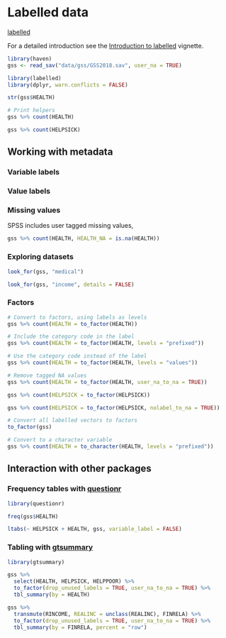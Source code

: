 
# Labelled data

[labelled](https://larmarange.github.io/labelled/)

For a detailed introduction see the [Introduction to labelled](https://larmarange.github.io/labelled/articles/intro_labelled.html) vignette.

```r
library(haven)
gss <- read_sav("data/gss/GSS2018.sav", user_na = TRUE)
```

```r
library(labelled)
library(dplyr, warn.conflicts = FALSE)

str(gss$HEALTH)

# Print helpers
gss %>% count(HEALTH)

gss %>% count(HELPSICK)
```

## Working with metadata

### Variable labels

### Value labels

### Missing values

SPSS includes user tagged missing values,

```r
gss %>% count(HEALTH, HEALTH_NA = is.na(HEALTH))
```

### Exploring datasets

```r
look_for(gss, "medical")

look_for(gss, "income", details = FALSE)
```

### Factors

```r
# Convert to factors, using labels as levels
gss %>% count(HEALTH = to_factor(HEALTH))

# Include the category code in the label
gss %>% count(HEALTH = to_factor(HEALTH, levels = "prefixed"))

# Use the category code instead of the label
gss %>% count(HEALTH = to_factor(HEALTH, levels = "values"))

# Remove tagged NA values
gss %>% count(HEALTH = to_factor(HEALTH, user_na_to_na = TRUE))
```

```r
gss %>% count(HELPSICK = to_factor(HELPSICK))

gss %>% count(HELPSICK = to_factor(HELPSICK, nolabel_to_na = TRUE))

# Convert all labelled vectors to factors
to_factor(gss)
```

```r
# Convert to a character variable
gss %>% count(HEALTH = to_character(HEALTH, levels = "prefixed"))
```

## Interaction with other packages

### Frequency tables with [questionr](https://juba.github.io/questionr)

```r
library(questionr)

freq(gss$HEALTH)

ltabs(~ HELPSICK + HEALTH, gss, variable_label = FALSE)
```

### Tabling with [gtsummary](https://www.danieldsjoberg.com/gtsummary/)

```r
library(gtsummary)

gss %>%
  select(HEALTH, HELPSICK, HELPPOOR) %>%
  to_factor(drop_unused_labels = TRUE, user_na_to_na = TRUE) %>%
  tbl_summary(by = HEALTH)
```

```r
gss %>%
  transmute(RINCOME, REALINC = unclass(REALINC), FINRELA) %>%
  to_factor(drop_unused_labels = TRUE, user_na_to_na = TRUE) %>%
  tbl_summary(by = FINRELA, percent = "row")
```
